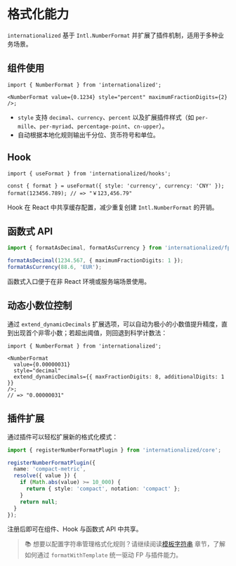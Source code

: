 # 格式化能力

`internationalized` 基于 `Intl.NumberFormat` 并扩展了插件机制，适用于多种业务场景。

## 组件使用

```tsx
import { NumberFormat } from 'internationalized';

<NumberFormat value={0.1234} style="percent" maximumFractionDigits={2} />;
```

- `style` 支持 `decimal`、`currency`、`percent` 以及扩展插件样式（如 `per-mille`、`per-myriad`、`percentage-point`、`cn-upper`）。
- 自动根据本地化规则输出千分位、货币符号和单位。

## Hook

```tsx
import { useFormat } from 'internationalized/hooks';

const { format } = useFormat({ style: 'currency', currency: 'CNY' });
format(123456.789); // => "￥123,456.79"
```

Hook 在 React 中共享缓存配置，减少重复创建 `Intl.NumberFormat` 的开销。

## 函数式 API

```ts
import { formatAsDecimal, formatAsCurrency } from 'internationalized/fp';

formatAsDecimal(1234.567, { maximumFractionDigits: 1 });
formatAsCurrency(88.6, 'EUR');
```

函数式入口便于在非 React 环境或服务端场景使用。

## 动态小数位控制

通过 `extend_dynamicDecimals` 扩展选项，可以自动为极小的小数值提升精度，直到出现首个非零小数；若超出阈值，则回退到科学计数法：

```tsx
import { NumberFormat } from 'internationalized';

<NumberFormat
  value={0.00000031}
  style="decimal"
  extend_dynamicDecimals={{ maxFractionDigits: 8, additionalDigits: 1 }}
/>;
// => "0.00000031"
```

## 插件扩展

通过插件可以轻松扩展新的格式化模式：

```ts
import { registerNumberFormatPlugin } from 'internationalized/core';

registerNumberFormatPlugin({
  name: 'compact-metric',
  resolve({ value }) {
    if (Math.abs(value) >= 10_000) {
      return { style: 'compact', notation: 'compact' };
    }
    return null;
  }
});
```

注册后即可在组件、Hook 与函数式 API 中共享。

> 📚 想要以配置字符串管理格式化规则？请继续阅读[模板字符串](./templates.mdx) 章节，了解如何通过 `formatWithTemplate` 统一驱动 FP 与插件能力。

